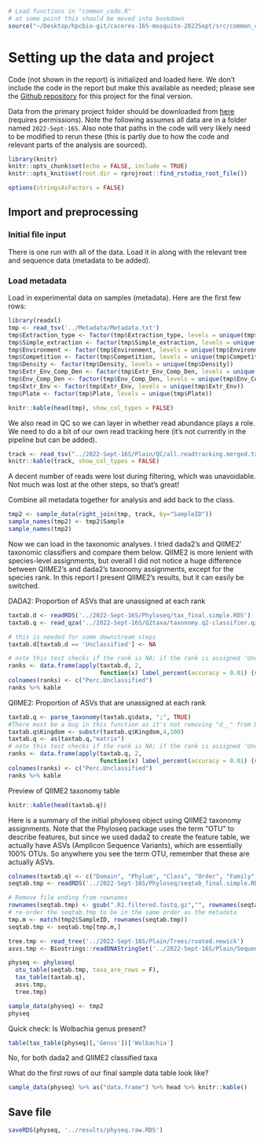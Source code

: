 ```r
# Load functions in "common_code.R"
# at some point this should be moved into bookdown
source("~/Desktop/hpcbio-git/caceres-16S-mosquito-2022Sept/src/common_code.R", local = knitr::knit_global())
```

# Setting up the data and project

Code (not shown in the report) is initialized and loaded here.  We don't include the code in the report but make this available as needed; please see the [Github repository](https://github.com/HPCBio/caceres-16S-mosquito-2022Sept/tree/main/src) for this project for the final version.

Data from the primary project folder should be downloaded from [here](https://uofi.box.com/s/p90oz17dhblb2vhbcva3cdhu1fzbvake) (requires permissions). Note the following assumes all data are in a folder named `2022-Sept-16S`.  Also note that paths in the code will very likely need to be modified to rerun these (this is partly due to how the code and relevant parts of the analysis are sourced).

```r
library(knitr)
knitr::opts_chunk$set(echo = FALSE, include = TRUE)
knitr::opts_knit$set(root.dir = rprojroot::find_rstudio_root_file())

options(stringsAsFactors = FALSE)
```

## Import and preprocessing

### Initial file input

There is one run with all of the data.  Load it in along with the relevant tree and sequence data (metadata to be added).



### Load metadata

Load in experimental data on samples (metadata).  Here are the first few rows:

```r
library(readxl)
tmp <- read_tsv('../Metadata/Metadata.txt')
tmp$Extraction_type <- factor(tmp$Extraction_type, levels = unique(tmp$Extraction_type))
tmp$Simple_extraction <- factor(tmp$Simple_extraction, levels = unique(tmp$Simple_extraction))
tmp$Environment <- factor(tmp$Environment, levels = unique(tmp$Environment))
tmp$Competition <- factor(tmp$Competition, levels = unique(tmp$Competition))
tmp$Density <- factor(tmp$Density, levels = unique(tmp$Density))
tmp$Extr_Env_Comp_Den <- factor(tmp$Extr_Env_Comp_Den, levels = unique(tmp$Extr_Env_Comp_Den))
tmp$Env_Comp_Den <- factor(tmp$Env_Comp_Den, levels = unique(tmp$Env_Comp_Den))
tmp$Extr_Env <- factor(tmp$Extr_Env, levels = unique(tmp$Extr_Env))
tmp$Plate <- factor(tmp$Plate, levels = unique(tmp$Plate))

knitr::kable(head(tmp), show_col_types = FALSE)
```

We also read in QC so we can layer in whether read abundance plays a role.  We need to do a bit of our own read tracking here (it's not currently in the pipeline but can be added).

```r
track <- read_tsv("../2022-Sept-16S/Plain/QC/all.readtracking.merged.txt")
knitr::kable(track, show_col_types = FALSE)
```

A decent number of reads were lost during filtering, which was unavoidable. Not much was lost at the other steps, so that's great!

Combine all metadata together for analysis and add back to the class.

```r
tmp2 <- sample_data(right_join(tmp, track, by="SampleID"))
sample_names(tmp2) <- tmp2$Sample
sample_names(tmp2)
```

Now we can load in the taxonomic analyses. I tried dada2's and QIIME2' taxonomic classifiers and compare them below. QIIME2 is more lenient with species-level assignments, but overall I did not notice a huge difference between QIIME2's and dada2's taxonomy assignments, except for the species rank. In this report I present QIIME2's results, but it can easily be switched.

DADA2: Proportion of ASVs that are unassigned at each rank

```r
taxtab.d <- readRDS('../2022-Sept-16S/Phyloseq/tax_final.simple.RDS')
taxtab.q <- read_qza('../2022-Sept-16S/Q2taxa/taxonomy.q2-classifier.qza')

# this is needed for some downstream steps
taxtab.d[taxtab.d == 'Unclassified'] <- NA

# note this test checks if the rank is NA; if the rank is assigned 'Unclassified' modify the term here
ranks <- data.frame(apply(taxtab.d, 2, 
                          function(x) label_percent(accuracy = 0.01) (sum( is.na(x) )/length(x) ) ))
colnames(ranks) <- c("Perc.Unclassified")
ranks %>% kable
```


QIIME2: Proportion of ASVs that are unassigned at each rank

```r
taxtab.q <- parse_taxonomy(taxtab.q$data, ";", TRUE)
#There must be a bug in this function as it's not removing "d__" from Domain
taxtab.q$Kingdom <- substr(taxtab.q$Kingdom,4,100)
taxtab.q <- as(taxtab.q,"matrix")
# note this test checks if the rank is NA; if the rank is assigned 'Unclassified' modify the term here
ranks <- data.frame(apply(taxtab.q, 2, 
                          function(x) label_percent(accuracy = 0.01) (sum( is.na(x) )/length(x) ) ))
colnames(ranks) <- c("Perc.Unclassified")
ranks %>% kable
```

Preview of QIIME2 taxonomy table

```r
knitr::kable(head(taxtab.q))
```

Here is a summary of the initial phyloseq object using QIIME2 taxonomy assignments. Note that the Phyloseq package uses the term "OTU" to describe features, but since we used dada2 to create the feature table, we actually have ASVs (Amplicon Sequence Variants), which are essentially 100% OTUs. So anywhere you see the term OTU, remember that these are actually ASVs.

```r
colnames(taxtab.q) <- c("Domain", "Phylum", "Class", "Order", "Family", "Genus", "Species")
seqtab.tmp <- readRDS('../2022-Sept-16S/Phyloseq/seqtab_final.simple.RDS')

# Remove file ending from rownames
rownames(seqtab.tmp) <- gsub(".R1.filtered.fastq.gz","", rownames(seqtab.tmp))
# re-order the seqtab.tmp to be in the same order as the metadata
tmp.m <- match(tmp2$SampleID, rownames(seqtab.tmp))
seqtab.tmp <- seqtab.tmp[tmp.m,]

tree.tmp <- read_tree('../2022-Sept-16S/Plain/Trees/rooted.newick')
asvs.tmp <- Biostrings::readDNAStringSet('../2022-Sept-16S/Plain/Sequences/asvs.md5.nochim.fna', format = 'fasta')

physeq <- phyloseq(
  otu_table(seqtab.tmp, taxa_are_rows = F),
  tax_table(taxtab.q),
  asvs.tmp,
  tree.tmp)

sample_data(physeq) <- tmp2
physeq
```

Quick check: Is Wolbachia genus present?

```r
table(tax_table(physeq)[,'Genus'])['Wolbachia']
```

No, for both dada2 and QIIME2 classified taxa 


What do the first rows of our final sample data table look like?

```r
sample_data(physeq) %>% as("data.frame") %>% head %>% knitr::kable()
```

## Save file

```r
saveRDS(physeq, '../results/physeq.raw.RDS')
```
